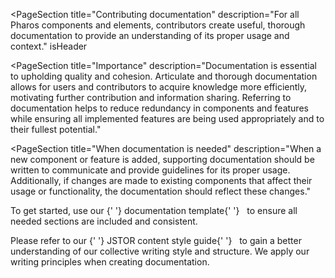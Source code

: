 
<PageSection
  title="Contributing documentation"
  description="For all Pharos components and elements, contributors create useful, thorough documentation to provide an understanding of its proper usage and context."
  isHeader
></PageSection>
<PageSection
  title="Importance"
  description="Documentation is essential to upholding quality and cohesion. 
Articulate and thorough documentation allows for users and contributors to acquire knowledge more efficiently, motivating further contribution and information sharing. 
Referring to documentation helps to reduce redundancy in components and features while ensuring all implemented features are being used appropriately and to their 
fullest potential."
></PageSection>
<PageSection
  title="When documentation is needed"
  description="When a new component or feature is added, supporting documentation should be written to communicate and provide guidelines for its proper usage. 
Additionally, if changes are made to existing components that affect their usage or functionality, the documentation should reflect these changes."
></PageSection>
<PageSection title="Writing documentation">
  <PageSection title="Getting started" subSectionLevel={1}>
    <p>
      To get started, use our
      <PharosLink href="https://docs.google.com/document/d/1GDFM4iQsta8MjErF7hEYkFaNMoQNKzEzpM-RWG8JcwM/edit">
        {' '}
        documentation template{' '}
      </PharosLink>&nbsp; to ensure all needed sections are included and consistent.
    </p>
  </PageSection>
  <PageSection title="Writing guidelines" subSectionLevel={1}>
    <p>
      Please refer to our
      <PharosLink href="https://pharos.jstor.org/content-style-guide/voice-and-tone">
        {' '}
        JSTOR content style guide{' '}
      </PharosLink>&nbsp; to gain a better understanding of our collective writing style and structure.
      We apply our writing principles when creating documentation.
    </p>
    <PageSection
      title="Concise"
      subSectionLevel={2}
      description="The way we write is simple and direct, and for all reading levels. It should be understandable by anyone regardless of their culture, language, or ability. We aim to provide the right amount of context so our users know how to use Pharos components or elements successfully."
    ></PageSection>
    <PageSection
      title="Consistent"
      subSectionLevel={2}
      description="We use the same template for each of our components to create predictability in understanding their purpose, standards, and variations. We also aim to use consistent language in all documentation so users experience a seamless transition as they make their way through the site."
    ></PageSection>
    <PageSection
      title="Style"
      subSectionLevel={2}
      description="Wherever possible, write headings and titles in sentence case — studies indicate that sentence case is easier to read, plus title case can come across as heavy and overly serious."
    ></PageSection>
  </PageSection>
  <PageSection title="Documentation categories" subSectionLevel={1}>
    <PageSection
      title="Title"
      subSectionLevel={2}
      description="Title of the Component (singular)"
    ></PageSection>
    <PageSection
      title="Deck"
      subSectionLevel={2}
      description="Tweet-length description of the component and its purpose."
    ></PageSection>
    <PageSection
      title="Usage"
      subSectionLevel={2}
      description="Explain the implementation of the element (e.g. orientation, placement, use cases). Indicate any behaviour that a user would need to know that should happen when using this component in their UI."
    ></PageSection>
    <PageSection title="Best practices" subSectionLevel={2}>
      <PageSection
        title="Do's"
        subSectionLevel={3}
        description="Explain appropriate use cases for the component, general guidelines to follow when using, and other considerations that should be made in the component's usage."
      ></PageSection>
      <PageSection
        title="Don'ts"
        subSectionLevel={3}
        description="Include common misuse cases for the component, common errors made in its usage, and other actions to avoid."
      ></PageSection>
    </PageSection>
    <PageSection
      title="Content guidelines (If applicable)"
      subSectionLevel={2}
      description="If a component has content, please include guidelines for how the content should be written for the needs of the component (e.g., how labels should be written)."
    ></PageSection>
    <PageSection
      title="Variants (If applicable)"
      subSectionLevel={2}
      description="If a component has variants, display an example of the Pharos variant along with their title, purposes, and use cases (e.g. Error, Warning, Info, and Success Alerts). "
    ></PageSection>
    <PageSection
      title="States (If applicable)"
      subSectionLevel={2}
      description="If a component has multiple states (e.g. disabled, enabled, error, required), please include them. Include an example of the component in each state."
    ></PageSection>
    <PageSection title="" subSectionLevel={2}></PageSection>
  </PageSection>
</PageSection>

